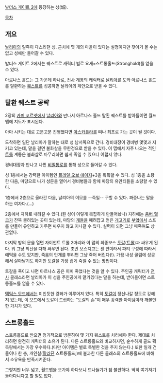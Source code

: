 [[발더스 게이트 2]]에 등장하는 성(城).

[[목차]]

== 개요 ==
[[날리아]]의 일족이 다스리던 성. 근처에 몇 개의 마을이 있다는 설정이지만 찾아가 볼 수는 없고 성에만 들어갈 수 있다.

발더스 게이트 2에서는 퀘스트로 캐릭터 별로 요새=스트롱홀드(Stronghold)를 얻을 수 있다.

아르나스 홀드는 그 가운데 하나로, [[전사]] 계통의 캐릭터로 [[날리아]]를 도와 아르나스 홀드를 탈환하는 [[퀘스트]]를 성공하면 날리아의 제안으로 받을 수 있다.

== 탈환 퀘스트 공략 ==
2장의 [[카퍼 코르넷]]에서 [[날리아]]와 만나서 아르나스 홀드 탈환 퀘스트를 받아들이면 월드맵에 지도가 표시된다.

아마 시키는 대로 고분고분 진행했다면 [[아스카틀라]]를 떠나 최초로 가는 곳이 될 것이다.

도착하면 일단 날리아가 말하는 대로 성 남서쪽으로 간다. 경비대장이 경비병 몇몇과 지키고 있는데, 말을 걸면 불화살을 무한정으로 받을 수 있다. 이 맵에서 자주 나오는 적인 [[트롤]] 계통은 불화살로 마무리하면 쉽게 죽일 수 있으니 어렵지 않다.

경비대장과 만나고 나면 [[비밀통로]]를 통해 성으로 들어갈 수 있다.

성 1층에서는 강력한 아이템인 [[플레일 오브 에이지]]+3을 획득할 수 있다. 성 1층을 소탕한 다음, 마당으로 나가 성문을 열어서 경비병들과 함께 마당의 유안티들을 소탕할 수 있다.

1층에서 2층으로 올라간 다음, 날리아의 이모를 --죽일-- 구할 수 있다. 짜증나는 말을 하는 여자다.(…)

2층에서 지하로 내려갈 수 있다.(뭔 성이 이렇게 복잡하게 만들어놨나) 지하에는 [[움버 헐크]]가 잔뜩 몰려있는 곳이 있는데, 마당의 [[개]]들을 때려잡고 얻은 [[개고기]]로 [[부엌]]에서 스프를 만들어 유인하고 가두면 싸우지 않고 지나갈 수 있다. 실력이 되면 그냥 패죽여도 상관없다.

마지막 방의 문을 열면 자이언트 트롤 2마리와 이 맵의 최종보스 [[토갈]]([[트롤]])과 싸우게 된다. 뭐 그냥 최선을 다해 싸우면 된다. 초반 보스치고는 센 편이라서 파티 구성에 따라서 애먹을 수도 있지만, 죽음의 안개를 뿌리면 그냥 죽어 버린다(!). 가끔 내성 굴림에 성공해서 살아남기도 하지만 토갈을 가장 쉽게 죽일 수 있는 방법이다.

토갈을 죽이고 나면 아르나스 공은 이미 죽었다는 것을 알 수 있다. 주인공 캐릭터가 [[전사]] 클래스라면 날리아가 이 성을 주인공에게 맡기겠다는 말을 하는데, 받아들이면 스트롱홀드를 얻을 수 있다.

[[택틱스 모드]]에서는 미친듯한 강화가 이루어져 있다. 특히 [[토갈]]이 정신나갈 정도로 강해져 있는데, 이 모드에서 토갈이 드랍하는 "토갈의 손"이 매우 강력한 아이템이라 깨볼만한 가치가 있다.
== 스트롱홀드 ==
스트롱홀드로 받으면 정기적으로 방문하여 몇 가지 퀘스트를 처리해야 한다. 제대로 처리하면 완전히 캐릭터의 소유가 된다. 다른 스트롱홀드와 비교하자면, 순수하게 골드 획득량에서는 가장 우수하다.(다만 아이템은 별로 특별한 것을 주지 않는다.) 또한 일개 건물이나 한 층, 개인실([[팔라딘]] 스트롱홀드;)에 불과한 다른 클래스의 스트롱홀드에 비해서 소유욕을 만족시켜준다.

그렇지만 너무 넓고, 월드맵을 오가야 하다보니 드나들기가 참 불편하다. 딱히 여기저기 돌아다니다고 할 일도 없다.
